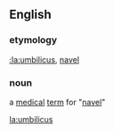 ==English==
===etymology===
[[:la:umbilicus]], [[navel]]
===noun===
a [[medical]] [[term]] for "[[navel]]"

[[la:umbilicus]]